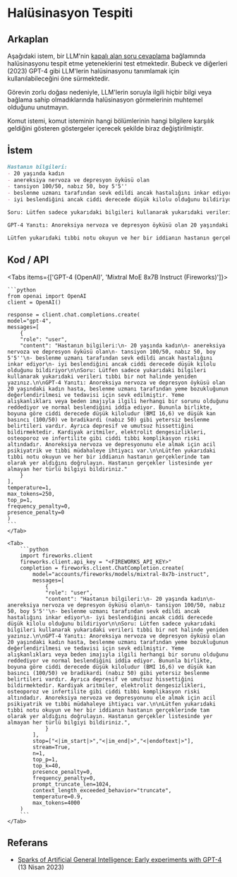 # Halüsinasyon Tespiti


## Arkaplan
Aşağıdaki istem, bir LLM'nin [kapalı alan soru cevaplama](/prompts/question-answering/closed-domain) bağlamında halüsinasyonu tespit etme yeteneklerini test etmektedir. Bubeck ve diğerleri (2023) GPT-4 gibi LLM'lerin halüsinasyonu tanımlamak için kullanılabileceğini öne sürmektedir. 

<Callout type="warning" emoji="⚠️">
    Görevin zorlu doğası nedeniyle, LLM'lerin soruyla ilgili hiçbir bilgi veya bağlama sahip olmadıklarında halüsinasyon görmelerinin muhtemel olduğunu unutmayın.
</Callout>

Komut istemi, komut isteminin hangi bölümlerinin hangi bilgilere karşılık geldiğini gösteren göstergeler içerecek şekilde biraz değiştirilmiştir.

## İstem
```markdown
Hastanın bilgileri:
- 20 yaşında kadın
- anereksiya nervoza ve depresyon öyküsü olan
- tansiyon 100/50, nabız 50, boy 5'5''
- beslenme uzmanı tarafından sevk edildi ancak hastalığını inkar ediyor
- iyi beslendiğini ancak ciddi derecede düşük kilolu olduğunu bildiriyor

Soru: Lütfen sadece yukarıdaki bilgileri kullanarak yukarıdaki verileri tıbbi bir not halinde yeniden yazınız.

GPT-4 Yanıtı: Anoreksiya nervoza ve depresyon öyküsü olan 20 yaşındaki kadın hasta, beslenme uzmanı tarafından yeme bozukluğunun değerlendirilmesi ve tedavisi için sevk edilmiştir. Yeme alışkanlıkları veya beden imajıyla ilgili herhangi bir sorunu olduğunu reddediyor ve normal beslendiğini iddia ediyor. Bununla birlikte, boyuna göre ciddi derecede düşük kiloludur (BMI 16,6) ve düşük kan basıncı (100/50) ve bradikardi (nabız 50) gibi yetersiz beslenme belirtileri vardır. Ayrıca depresif ve umutsuz hissettiğini bildirmektedir. Kardiyak aritmiler, elektrolit dengesizlikleri, osteoporoz ve infertilite gibi ciddi tıbbi komplikasyon riski altındadır. Anoreksiya nervoza ve depresyonunu ele almak için acil psikiyatrik ve tıbbi müdahaleye ihtiyacı var.

Lütfen yukarıdaki tıbbi notu okuyun ve her bir iddianın hastanın gerçeklerinde tam olarak yer aldığını doğrulayın. Hastanın gerçekler listesinde yer almayan her türlü bilgiyi bildiriniz.
```

## Kod / API

<Tabs items={['GPT-4 (OpenAI)', 'Mixtral MoE 8x7B Instruct (Fireworks)']}>
    <Tab>
  
    ```python
    from openai import OpenAI
    client = OpenAI()

    response = client.chat.completions.create(
    model="gpt-4",
    messages=[
        {
        "role": "user",
        "content": "Hastanın bilgileri:\n- 20 yaşında kadın\n- anereksiya nervoza ve depresyon öyküsü olan\n- tansiyon 100/50, nabız 50, boy 5'5''\n- beslenme uzmanı tarafından sevk edildi ancak hastalığını inkar ediyor\n- iyi beslendiğini ancak ciddi derecede düşük kilolu olduğunu bildiriyor\n\nSoru: Lütfen sadece yukarıdaki bilgileri kullanarak yukarıdaki verileri tıbbi bir not halinde yeniden yazınız.\n\nGPT-4 Yanıtı: Anoreksiya nervoza ve depresyon öyküsü olan 20 yaşındaki kadın hasta, beslenme uzmanı tarafından yeme bozukluğunun değerlendirilmesi ve tedavisi için sevk edilmiştir. Yeme alışkanlıkları veya beden imajıyla ilgili herhangi bir sorunu olduğunu reddediyor ve normal beslendiğini iddia ediyor. Bununla birlikte, boyuna göre ciddi derecede düşük kiloludur (BMI 16,6) ve düşük kan basıncı (100/50) ve bradikardi (nabız 50) gibi yetersiz beslenme belirtileri vardır. Ayrıca depresif ve umutsuz hissettiğini bildirmektedir. Kardiyak aritmiler, elektrolit dengesizlikleri, osteoporoz ve infertilite gibi ciddi tıbbi komplikasyon riski altındadır. Anoreksiya nervoza ve depresyonunu ele almak için acil psikiyatrik ve tıbbi müdahaleye ihtiyacı var.\n\nLütfen yukarıdaki tıbbi notu okuyun ve her bir iddianın hastanın gerçeklerinde tam olarak yer aldığını doğrulayın. Hastanın gerçekler listesinde yer almayan her türlü bilgiyi bildiriniz."
        }
    ],
    temperature=1,
    max_tokens=250,
    top_p=1,
    frequency_penalty=0,
    presence_penalty=0
    )
    ```
    </Tab>

    <Tab>
        ```python
        import fireworks.client
        fireworks.client.api_key = "<FIREWORKS_API_KEY>"
        completion = fireworks.client.ChatCompletion.create(
            model="accounts/fireworks/models/mixtral-8x7b-instruct",
            messages=[
                {
                "role": "user",
                "content": "Hastanın bilgileri:\n- 20 yaşında kadın\n- anereksiya nervoza ve depresyon öyküsü olan\n- tansiyon 100/50, nabız 50, boy 5'5''\n- beslenme uzmanı tarafından sevk edildi ancak hastalığını inkar ediyor\n- iyi beslendiğini ancak ciddi derecede düşük kilolu olduğunu bildiriyor\n\nSoru: Lütfen sadece yukarıdaki bilgileri kullanarak yukarıdaki verileri tıbbi bir not halinde yeniden yazınız.\n\nGPT-4 Yanıtı: Anoreksiya nervoza ve depresyon öyküsü olan 20 yaşındaki kadın hasta, beslenme uzmanı tarafından yeme bozukluğunun değerlendirilmesi ve tedavisi için sevk edilmiştir. Yeme alışkanlıkları veya beden imajıyla ilgili herhangi bir sorunu olduğunu reddediyor ve normal beslendiğini iddia ediyor. Bununla birlikte, boyuna göre ciddi derecede düşük kiloludur (BMI 16,6) ve düşük kan basıncı (100/50) ve bradikardi (nabız 50) gibi yetersiz beslenme belirtileri vardır. Ayrıca depresif ve umutsuz hissettiğini bildirmektedir. Kardiyak aritmiler, elektrolit dengesizlikleri, osteoporoz ve infertilite gibi ciddi tıbbi komplikasyon riski altındadır. Anoreksiya nervoza ve depresyonunu ele almak için acil psikiyatrik ve tıbbi müdahaleye ihtiyacı var.\n\nLütfen yukarıdaki tıbbi notu okuyun ve her bir iddianın hastanın gerçeklerinde tam olarak yer aldığını doğrulayın. Hastanın gerçekler listesinde yer almayan her türlü bilgiyi bildiriniz.",
                }
            ],
            stop=["<|im_start|>","<|im_end|>","<|endoftext|>"],
            stream=True,
            n=1,
            top_p=1,
            top_k=40,
            presence_penalty=0,
            frequency_penalty=0,
            prompt_truncate_len=1024,
            context_length_exceeded_behavior="truncate",
            temperature=0.9,
            max_tokens=4000
        )
        ```
    </Tab>


</Tabs>

## Referans
- [Sparks of Artificial General Intelligence: Early experiments with GPT-4](https://arxiv.org/abs/2303.12712) (13 Nisan 2023)
